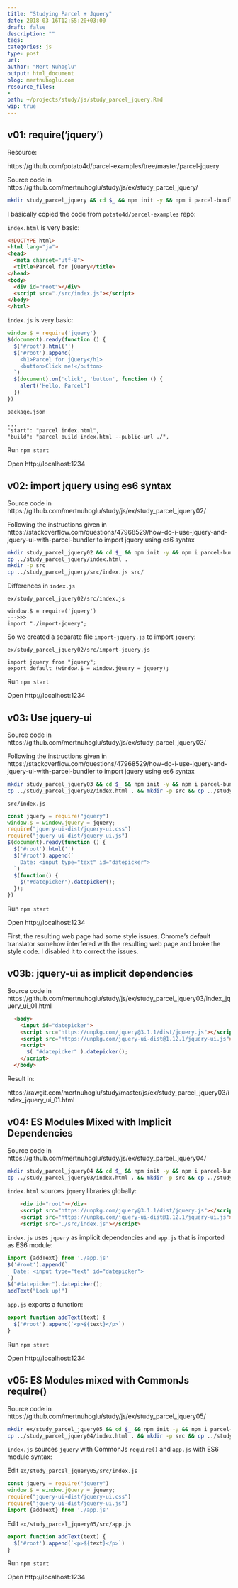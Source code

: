 ```yaml
---
title: "Studying Parcel + Jquery"
date: 2018-03-16T12:55:20+03:00 
draft: false
description: ""
tags:
categories: js
type: post
url:
author: "Mert Nuhoglu"
output: html_document
blog: mertnuhoglu.com
resource_files:
- 
path: ~/projects/study/js/study_parcel_jquery.Rmd
wip: true
---
```


<style>
  .main-container {
    max-width: 1600px !important;
  }
</style>

## v01: require('jquery')

Resource:

https://github.com/potato4d/parcel-examples/tree/master/parcel-jquery

Source code in https://github.com/mertnuhoglu/study/js/ex/study_parcel_jquery/

``` bash
mkdir study_parcel_jquery && cd $_ && npm init -y && npm i parcel-bundler jquery jquery-ui-dist
``` 

I basically copied the code from `potato4d/parcel-examples` repo:

`index.html` is very basic:

``` html
<!DOCTYPE html>
<html lang="ja">
<head>
  <meta charset="utf-8">
  <title>Parcel for jQuery</title>
</head>
<body>
  <div id="root"></div>
  <script src="./src/index.js"></script>
</body>
</html>
``` 

`index.js` is very basic:

``` js
window.$ = require('jquery')
$(document).ready(function () {
  $('#root').html('')
  $('#root').append(`
    <h1>Parcel for jQuery</h1>
    <button>Click me!</button>
  `)
  $(document).on('click', 'button', function () {
    alert('Hello, Parcel')
  })
})
``` 

`package.json`

    ...
    "start": "parcel index.html",
    "build": "parcel build index.html --public-url ./",

Run `npm start`
 
Open http://localhost:1234

## v02: import jquery using es6 syntax

Source code in https://github.com/mertnuhoglu/study/js/ex/study_parcel_jquery02/

Following the instructions given in https://stackoverflow.com/questions/47968529/how-do-i-use-jquery-and-jquery-ui-with-parcel-bundler to import jquery using es6 syntax

``` bash
mkdir study_parcel_jquery02 && cd $_ && npm init -y && npm i parcel-bundler jquery jquery-ui-dist
cp ../study_parcel_jquery/index.html .
mkdir -p src
cp ../study_parcel_jquery/src/index.js src/
``` 

Differences in `index.js` 

`ex/study_parcel_jquery02/src/index.js`

    window.$ = require('jquery')
    --->>>
    import "./import-jquery";

So we created a separate file `import-jquery.js` to import `jquery`:

`ex/study_parcel_jquery02/src/import-jquery.js`

    import jquery from "jquery";
    export default (window.$ = window.jQuery = jquery);

Run `npm start`
 
Open http://localhost:1234

## v03: Use jquery-ui

Source code in https://github.com/mertnuhoglu/study/js/ex/study_parcel_jquery03/

Following the instructions given in https://stackoverflow.com/questions/47968529/how-do-i-use-jquery-and-jquery-ui-with-parcel-bundler to import jquery using es6 syntax

``` bash
mkdir study_parcel_jquery03 && cd $_ && npm init -y && npm i parcel-bundler jquery jquery-ui-dist
cp ../study_parcel_jquery02/index.html . && mkdir -p src && cp ../study_parcel_jquery02/src/index.js src/
``` 

`src/index.js`

``` js
const jquery = require("jquery")
window.$ = window.jQuery = jquery;
require("jquery-ui-dist/jquery-ui.css")
require("jquery-ui-dist/jquery-ui.js")
$(document).ready(function () {
  $('#root').html('')
  $('#root').append(`
    Date: <input type="text" id="datepicker">
  `)
  $(function() {
    $("#datepicker").datepicker();
  });
})
``` 

Run `npm start`
 
Open http://localhost:1234

First, the resulting web page had some style issues. Chrome's default translator somehow interfered with the resulting web page and broke the style code. I disabled it to correct the issues.

## v03b: jquery-ui as implicit dependencies

Source code in https://github.com/mertnuhoglu/study/js/ex/study_parcel_jquery03/index_jquery_ui_01.html

``` html
  <body>
    <input id="datepicker">
    <script src="https://unpkg.com/jquery@3.1.1/dist/jquery.js"></script>
    <script src="https://unpkg.com/jquery-ui-dist@1.12.1/jquery-ui.js"></script>
    <script>
      $( "#datepicker" ).datepicker();
    </script>
  </body>
``` 

Result in:

https://rawgit.com/mertnuhoglu/study/master/js/ex/study_parcel_jquery03/index_jquery_ui_01.html

## v04: ES Modules Mixed with Implicit Dependencies

Source code in https://github.com/mertnuhoglu/study/js/ex/study_parcel_jquery04/

``` bash
mkdir study_parcel_jquery04 && cd $_ && npm init -y && npm i parcel-bundler jquery jquery-ui-dist
cp ../study_parcel_jquery03/index.html . && mkdir -p src && cp ../study_parcel_jquery03/src/index.js src/
``` 

`index.html` sources `jquery` libraries globally:

``` html
    <div id="root"></div>
    <script src="https://unpkg.com/jquery@3.1.1/dist/jquery.js"></script>
    <script src="https://unpkg.com/jquery-ui-dist@1.12.1/jquery-ui.js"></script>
    <script src="./src/index.js"></script>
``` 

`index.js` uses `jquery` as implicit dependencies and `app.js` that is imported as ES6 module:

``` js
import {addText} from './app.js'
$('#root').append(`
  Date: <input type="text" id="datepicker">
`)
$("#datepicker").datepicker();
addText("Look up!")
``` 

`app.js` exports a function:

``` js
export function addText(text) {
  $('#root').append(`<p>${text}</p>`)
}
``` 

Run `npm start`
 
Open http://localhost:1234

## v05: ES Modules mixed with CommonJs require()

Source code in https://github.com/mertnuhoglu/study/js/ex/study_parcel_jquery05/

``` bash
mkdir ex/study_parcel_jquery05 && cd $_ && npm init -y && npm i parcel-bundler jquery jquery-ui-dist
cp ../study_parcel_jquery04/index.html . && mkdir -p src && cp ../study_parcel_jquery04/src/index.js src/
``` 

`index.js` sources `jquery` with CommonJs `require()` and `app.js` with ES6 module syntax:

Edit `ex/study_parcel_jquery05/src/index.js`

``` js
const jquery = require("jquery")
window.$ = window.jQuery = jquery;
require("jquery-ui-dist/jquery-ui.css")
require("jquery-ui-dist/jquery-ui.js")
import {addText} from './app.js'
``` 

Edit `ex/study_parcel_jquery05/src/app.js`

``` js
export function addText(text) {
  $('#root').append(`<p>${text}</p>`)
}
``` 

Run `npm start`
 
Open http://localhost:1234

